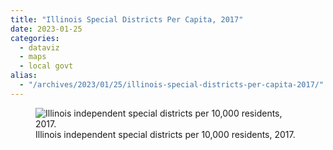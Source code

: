```yaml
---
title: "Illinois Special Districts Per Capita, 2017"
date: 2023-01-25
categories: 
  - dataviz
  - maps 
  - local govt
alias:
  - "/archives/2023/01/25/illinois-special-districts-per-capita-2017/"
---
```


::: {.column-page}
![Illinois independent special districts per 10,000 residents, 2017.](img/il-cog-17-pcspdist.png){fig-align="center"}
:::

